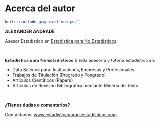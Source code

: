 # Acerca del autor

```r
knitr::include_graphics('new.png')
```

**ALEXANDER ANDRADE**

Asesor Estadístico en [Estadística para No Estadísticos](www.estadisticaparanoestadisticos.com)

<br />

**Estadística para No Estadísticos** brinda asesoría y tutoría estadística en:

- Data Science para: Instituciones, Empresas y Profesionales
- Trabajos de Titulación (Pregrado y Posgrado) 
- Artículos Científicos (Papers)
- Artículos de Revisión Bibliográfica mediante Minería de Texto

<br />

**¿Tienes dudas o comentarios?**

Contáctanos: [www.estadisticaparanoestadisticos.com](www.estadisticaparanoestadisticos.com)
